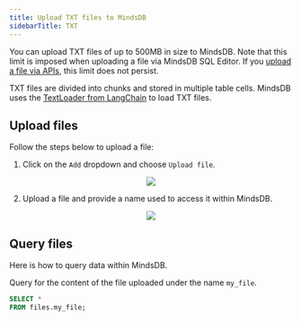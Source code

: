 ```yaml
---
title: Upload TXT files to MindsDB
sidebarTitle: TXT
---
```


You can upload TXT files of up to 500MB in size to MindsDB. Note that this limit is imposed when uploading a file via MindsDB SQL Editor. If you [upload a file via APIs](https://docs.mindsdb.com/rest/files/upload), this limit does not persist.

TXT files are divided into chunks and stored in multiple table cells. MindsDB uses the [TextLoader from LangChain](https://api.python.langchain.com/en/latest/document_loaders/langchain_community.document_loaders.text.TextLoader.html) to load TXT files.

## Upload files

Follow the steps below to upload a file:

1. Click on the `Add` dropdown and choose `Upload file`.

<p align="center">
  <img src="/assets/files/upload_file.png"/>
</p>

2. Upload a file and provide a name used to access it within MindsDB.

<p align="center">
  <img src="/assets/files/upload_file_from_computer.png"/>
</p>

## Query files

Here is how to query data within MindsDB.

Query for the content of the file uploaded under the name `my_file`.

```sql
SELECT *
FROM files.my_file;
```
